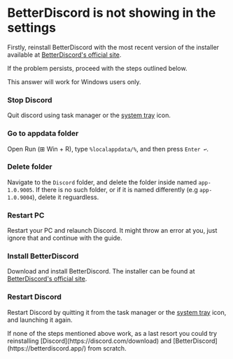 
# BetterDiscord is not showing in the settings

Firstly, reinstall BetterDiscord with the most recent version of the installer available at [BetterDiscord's official site](https://betterdiscord.app/).

If the problem persists, proceed with the steps outlined below.

<Callout type="info" emoji="ℹ️">
    This answer will work for Windows users only.
</Callout>

<Steps>

### Stop Discord

Quit discord using task manager or the [system tray](https://www.tutorialspoint.com/windows10/windows10_system_tray.htm) icon.

### Go to appdata folder

Open Run (⊞ Win + R), type `%localappdata/%`, and then press `Enter ↩`.

### Delete folder

Navigate to the `Discord` folder, and delete the folder inside named `app-1.0.9005`. If there is no such folder, or if it is named differently (e.g `app-1.0.9004`), delete it reguardless.

### Restart PC

Restart your PC and relaunch Discord. It might throw an error at you, just ignore that and continue with the guide.

### Install BetterDiscord

Download and install BetterDiscord. The installer can be found at [BetterDiscord's official site](https://betterdiscord.app/).

### Restart Discord

Restart Discord by quitting it from the task manager or the [system tray](https://www.tutorialspoint.com/windows10/windows10_system_tray.htm) icon, and launching it again.

</Steps>

<Callout type="warning" emoji="⚠️">
    If none of the steps mentioned above work, as a last resort you could try reinstalling [Discord](https://discord.com/download) and [BetterDiscord](https://betterdiscord.app/) from scratch.
</Callout>
